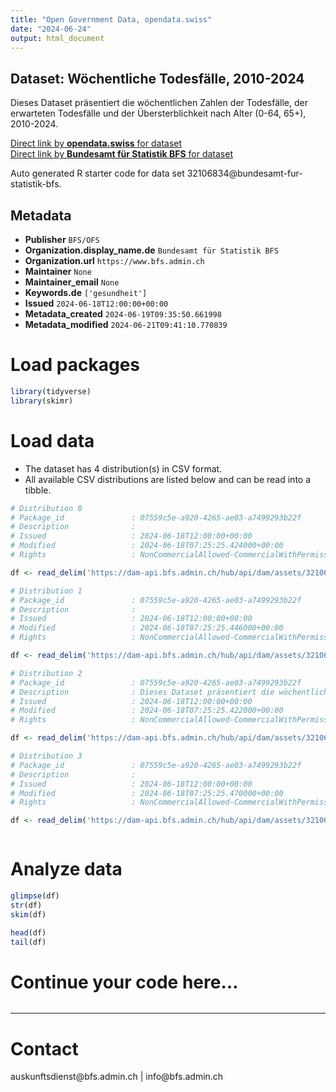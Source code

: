 ```yaml
---
title: "Open Government Data, opendata.swiss"
date: "2024-06-24"
output: html_document
---
```


## Dataset: Wöchentliche Todesfälle, 2010-2024

Dieses Dataset präsentiert die wöchentlichen Zahlen der Todesfälle, der erwarteten Todesfälle und der Übersterblichkeit nach Alter (0-64, 65+), 2010-2024.

[Direct link by **opendata.swiss** for dataset](https://opendata.swiss/de/dataset/wochentliche-todesfalle-2010-2024)<br>
[Direct link by **Bundesamt für Statistik BFS** for dataset](https://www.bfs.admin.ch/asset/de/ts-d-14.03.04.03-wr)

Auto generated R starter code for data set 32106834@bundesamt-fur-statistik-bfs.

## Metadata

- **Publisher** `BFS/OFS`
- **Organization.display_name.de** `Bundesamt für Statistik BFS`
- **Organization.url** `https://www.bfs.admin.ch`
- **Maintainer** `None`
- **Maintainer_email** `None`
- **Keywords.de** `['gesundheit']`
- **Issued** `2024-06-18T12:00:00+00:00`
- **Metadata_created** `2024-06-19T09:35:50.661998`
- **Metadata_modified** `2024-06-21T09:41:10.770839`


# Load packages

```r

library(tidyverse)
library(skimr)

```

# Load data

-   The dataset has 4 distribution(s) in CSV format.
-   All available CSV distributions are listed below and can be read into a tibble.

```r

# Distribution 0
# Package_id               : 07559c5e-a920-4265-ae03-a7499293b22f
# Description              : 
# Issued                   : 2024-06-18T12:00:00+00:00
# Modified                 : 2024-06-18T07:25:25.424000+00:00
# Rights                   : NonCommercialAllowed-CommercialWithPermission-ReferenceRequired

df <- read_delim('https://dam-api.bfs.admin.ch/hub/api/dam/assets/32106858/master')

# Distribution 1
# Package_id               : 07559c5e-a920-4265-ae03-a7499293b22f
# Description              : 
# Issued                   : 2024-06-18T12:00:00+00:00
# Modified                 : 2024-06-18T07:25:25.446000+00:00
# Rights                   : NonCommercialAllowed-CommercialWithPermission-ReferenceRequired

df <- read_delim('https://dam-api.bfs.admin.ch/hub/api/dam/assets/32106850/master')

# Distribution 2
# Package_id               : 07559c5e-a920-4265-ae03-a7499293b22f
# Description              : Dieses Dataset präsentiert die wöchentlichen Zahlen der Todesfälle, der erwarteten Todesfälle und der Übersterblichkeit nach Alter (0-64, 65+), 2010-2024.
# Issued                   : 2024-06-18T12:00:00+00:00
# Modified                 : 2024-06-18T07:25:25.422000+00:00
# Rights                   : NonCommercialAllowed-CommercialWithPermission-ReferenceRequired

df <- read_delim('https://dam-api.bfs.admin.ch/hub/api/dam/assets/32106844/master')

# Distribution 3
# Package_id               : 07559c5e-a920-4265-ae03-a7499293b22f
# Description              : 
# Issued                   : 2024-06-18T12:00:00+00:00
# Modified                 : 2024-06-18T07:25:25.470000+00:00
# Rights                   : NonCommercialAllowed-CommercialWithPermission-ReferenceRequired

df <- read_delim('https://dam-api.bfs.admin.ch/hub/api/dam/assets/32106855/master')



```

# Analyze data

```r

glimpse(df)
str(df)
skim(df)

head(df)
tail(df)

```

# Continue your code here...

```r

```

------------------------------------------------------------------------

# Contact

auskunftsdienst@bfs.admin.ch | info@bfs.admin.ch
